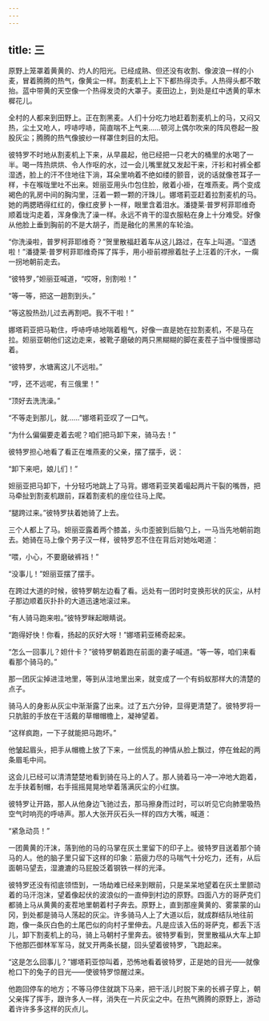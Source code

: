 ```yaml
---
---
---
```

title: 三
---




原野上笼罩着黄黄的、灼人的阳光。已经成熟、但还没有收割、像波浪一样的小麦，冒着腾腾的热气，像黄尘一样。割麦机上上下下都热得烫手。人热得头都不敢抬。蓝中带黄的天空像一个热得发烫的大罩子。麦田边上，到处是红中透黄的草木樨花儿。

全村的人都来到田野上。正在割黑麦。人们十分吃力地赶着割麦机上的马，又闷又热，尘土又呛人，哼哧哼哧，简直喘不上气来……顿河上偶尔吹来的阵风卷起一股股灰尘；腾腾的热气像披纱一样罩住刺目的太阳。

彼特罗不时地从割麦机上下来，从早晨起，他已经把一只老大的桶里的水喝了一半。喝一阵热烘烘、令人作呕的水，过一会儿嘴里就又发起干来，汗衫和衬裤全都湿透，脸上的汗不住地往下淌，耳朵里响着不绝如缕的颤音，说的话就像苍耳子一样，卡在喉咙里吐不出来。妲丽亚用头巾包住脸，敞着小褂，在堆燕麦。两个变成褐色的乳房中间的胸沟里，汪着一颗一颗的汗珠儿。娜塔莉亚赶着拉割麦机的马。她的两腮晒得红红的，像红皮萝卜一样，眼里含着泪水。潘捷莱·普罗柯菲耶维奇顺着垅沟走着，浑身像洗了澡一样。永远不肯干的湿衣服粘在身上十分难受。好像从他脸上垂到胸前的不是大胡子，而是融化的黑黑的车轮油。

“你洗澡啦，普罗柯菲耶维奇？”贺里散福赶着车从这儿路过，在车上叫道。“湿透啦！”潘捷莱·普罗柯菲耶维奇挥了挥手，用小褂前襟擦着肚子上汪着的汗水，一瘸一拐地朝前走去。

“彼特罗，”妲丽亚喊道，“哎呀，别割啦！”

“等一等，把这一趟割到头。”

“等这股热劲儿过去再割吧。我不干啦！”

娜塔莉亚把马勒住，呼哧呼哧地喘着粗气，好像一直是她在拉割麦机，不是马在拉。妲丽亚朝他们这边走来，被靴子磨破的两只黑糊糊的脚在麦茬子当中慢慢挪动着。

“彼特罗，水塘离这儿不远啦。”

“哼，还不远呢，有三俄里！”

“顶好去洗洗澡。”

“不等走到那儿，就……”娜塔莉亚叹了一口气。

“为什么偏偏要走着去呢？咱们把马卸下来，骑马去！”

彼特罗担心地看了看正在堆燕麦的父亲，摆了摆手，说：

“卸下来吧，娘儿们！”

妲丽亚把马卸下，十分轻巧地跳上了马背。娜塔莉亚笑着嘬起两片干裂的嘴唇，把马牵扯到割麦机跟前，踩着割麦机的座位往马上爬。

“腿跨过来。”彼特罗扶着她骑了上去。

三个人都上了马。妲丽亚露着两个膝盖，头巾歪披到后脑勺上，一马当先地朝前跑去。她骑在马上像个男子汉一样，彼特罗忍不住在背后对她吆喝道：

“喂，小心，不要磨破裤裆！”

“没事儿！”妲丽亚摆了摆手。

在跨过大道的时候，彼特罗朝左边看了看。远处有一团时时变换形状的灰尘，从村子那边顺着灰扑扑的大道迅速地滚过来。

“有人骑马跑来啦。”彼特罗眯起眼睛说。

“跑得好快！你看，扬起的灰好大呀！”娜塔莉亚稀奇起来。

“怎么一回事儿？妲什卡？”彼特罗朝着跑在前面的妻子喊道。“等一等，咱们来看看那个骑马的。”

那一团灰尘掉进洼地里，等到从洼地里出来，就变成了一个有蚂蚁那样大的清楚的点子。

骑马人的身影从灰尘中渐渐露了出来。过了五六分钟，显得更清楚了。彼特罗将一只肮脏的手放在干活戴的草帽帽檐上，凝神望着。

“这样疯跑，一下子就能把马跑坏。”

他皱起眉头，把手从帽檐上放了下来，一丝慌乱的神情从脸上飘过，停在耸起的两条眉毛中间。

这会儿已经可以清清楚楚地看到骑在马上的人了。那人骑着马一冲一冲地大跑着，左手扶着制帽，右手摇摇晃晃地举着落满灰尘的小红旗。

彼特罗让开路，那人从他身边飞驰过去，那马擦身而过时，可以听见它向肺里吸热空气时响亮的呼哧声。那人大张开灰石头一样的四方大嘴，喊道：

“紧急动员！”

一团黄黄的汗沫，落到他的马的马掌在灰土里留下的印子上。彼特罗目送着那个骑马的人。他的脑子里只留下这样的印象：筋疲力尽的马喘气十分吃力，还有，从后面朝马望去，湿漉漉的马屁股泛着钢铁一样的光泽。

彼特罗还没有彻底领悟到，一场劫难已经来到眼前，只是呆呆地望着在灰土里颤动着的马汗泡沫，望着像起伏的波浪似的一直伸到村边的原野。四面八方的哥萨克们都骑上马从黄黄的麦茬地里朝着村子奔去。原野上，直到那座黄黄的、雾蒙蒙的山冈，到处都是骑马人荡起的灰尘。许多骑马人上了大道以后，就成群结队地往前跑，像一条灰白色的土尾巴似的向村子里伸去。凡是应该入伍的哥萨克，都丢下活儿，卸下割麦机上的马，骑上马朝村子里奔去。彼特罗看到，贺里散福从大车上卸下他那匹御林军军马，就叉开两条长腿，回头望着彼特罗，飞跑起来。

“这是怎么回事儿？”娜塔莉亚惊叫着，恐怖地看着彼特罗，正是她的目光——就像枪口下的兔子的目光——使彼特罗惊醒过来。

他跑回停车的地方；不等马停住就跳下马来，把干活儿时脱下来的长裤子穿上，朝父亲挥了挥手，跟许多人一样，消失在一片灰尘之中。在热气腾腾的原野上，游动着许许多多这样的灰点儿。